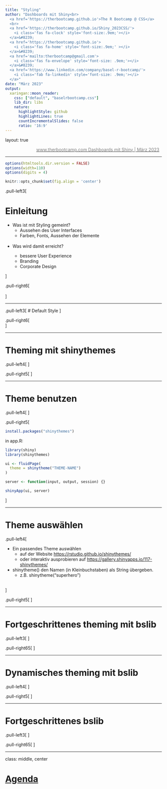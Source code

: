 ```yaml
---
title: "Styling"
author: "Dashboards mit Shiny<br>
  <a href='https://therbootcamp.github.io'>The R Bootcamp @ CSS</a>
  <br>
  <a href='https://therbootcamp.github.io/Shiny_2023CSS/'>
    <i class='fas fa-clock' style='font-size:.9em;'></i>
  </a>&#8239; 
  <a href='https://therbootcamp.github.io'>
    <i class='fas fa-home' style='font-size:.9em;' ></i>
  </a>&#8239;
  <a href='mailto:therbootcamp@gmail.com'>
    <i class='fas fa-envelope' style='font-size: .9em;'></i>
  </a>&#8239;
  <a href='https://www.linkedin.com/company/basel-r-bootcamp/'>
    <i class='fab fa-linkedin' style='font-size: .9em;'></i>
  </a>"
date: "März 2023"
output:
  xaringan::moon_reader:
    css: ["default", "baselrbootcamp.css"]
    lib_dir: libs
    nature:
      highlightStyle: github
      highlightLines: true
      countIncrementalSlides: false
      ratio: '16:9'
---
```


layout: true

<div class="my-footer">
  <span style="text-align:center">
    <span> 
      <img src="https://raw.githubusercontent.com/therbootcamp/therbootcamp.github.io/master/_sessions/_image/by-sa.png" height=14 style="vertical-align: middle"/>
    </span>
    <a href="https://therbootcamp.github.io/">
      <span style="padding-left:82px"> 
        <font color="#7E7E7E">
          www.therbootcamp.com
        </font>
      </span>
    </a>
    <a href="https://therbootcamp.github.io/">
      <font color="#7E7E7E">
       Dashboards mit Shiny | März 2023
      </font>
    </a>
    </span>
  </div> 

---


```r
options(htmltools.dir.version = FALSE)
options(width=110)
options(digits = 4)

knitr::opts_chunk$set(fig.align = 'center')
```

.pull-left3[

# Einleitung
<ul>
  <li class="m1">
    <span>Was ist mit Styling gemeint?</span>
    <ul class="level">
      <li><span>Aussehen des User Interfaces</span></li>
      <li><span>Farben, Fonts, Aussehen der Elemente</span></li>
    </ul>
  </li>
  <br>
  <li class="m2"><span>Was wird damit erreicht?</span></li>
    <ul class="level">
      <li><span>bessere User Experience</span></li>
      <li><span>Branding</span></li>
      <li><span>Corporate Design</span></li>
    </ul>
</ul>
]

.pull-right6[
<br><br>
<p align="center">
<img src="image/styleguide.png"><br>
<font style="font-size:10px">from <a href="https://www.behance.net/gallery/146851995/Design-System-Free-Download">behance.net</a></font>
</p>
]

---

.pull-left3[
# Default Style
<ul>
  <li class="m1">
    <span>Den default Style kennt ihr schon</span>
    <ul class="level">
      <li><span>macht vieles gut</span></li>
      <li><span>eignet sich bestens zum entwickeln der App</span></li>
    </ul>
  </li>
  <li class="m2"><span>ist standardmässig aktiv</span></li>
</ul>
]

.pull-right6[
<br>
<p align="center">
<img src="image/default.png"><br>
<font style="font-size:10px">from <a href="https://rstudio.github.io/shinythemes/">rstudio.github.io</a></font>
</p>
]

---

# Theming mit <mono>shinythemes</mono>

.pull-left4[
<ul>
  <li class="m1"><span>bietet einfaches Theming "out of the box"</span></li><br>
  <li class="m2"><span>funktioniert in Umgebungen mit eingeschränktem Internetzugang</span></li>
  <br>
</ul>
]

.pull-right5[
<p align="center">
<img src="image/shinythemes.png"><br>
<font style="font-size:10px">from <a href="https://rstudio.github.io/shinythemes/">rstudio.github.io</a></font>
</p>
]

---

# Theme benutzen

.pull-left4[
<ul>
  <li class="m1"><span>Package <mono>shinythemes</mono> muss einmalig installiert werden</span></li>
  <br>
  <li class="m2"><span>Danach muss das Paket in <mono>app.R</mono> geladen werden</span></li>
  <br>
  <li class="m3"><span>und dem Argument <mono>theme</mono> in der Funktion <mono>fluidPage()</mono> die Funktion <mono>shinytheme("THEME-NAME")</mono> zugewiesen werden.</span></li>
</ul>
]

.pull-right5[

```r
install.packages("shinythemes")
```

in <mono>app.R</mono>:
```r

library(shiny)
library(shinythemes)

ui <- fluidPage(
  theme = shinytheme("THEME-NAME")
)

server <- function(input, output, session) {}

shinyApp(ui, server)

```

]

---

# Theme auswählen

.pull-left4[
<ul>
  <li class="m1"><span>Ein passendes Theme auswählen</span>
    <ul class="level">
      <li><span>auf der Website <a href="https://rstudio.github.io/shinythemes/">https://rstudio.github.io/shinythemes/</a></span></li>
      <li><span>oder interaktiv ausprobieren auf <a href="https://gallery.shinyapps.io/117-shinythemes/">https://gallery.shinyapps.io/117-shinythemes/</a></span></li>
    </ul>
  </li>
  
  <li class="m2"><span><mono>shinytheme()</mono> den Namen (in Kleinbuchstaben) als String übergeben.</span>
    <ul class="level">
      <li><span>z.B. <mono>shinytheme("superhero")</mono></span></li>
    </ul>
  </li>
  <br>
</ul>
]

.pull-right5[
<p align="center">
<img src="image/superhero.png"><br>
<font style="font-size:10px">from <a href="https://rstudio.github.io/shinythemes/">rstudio.github.io</a></font>
</p>
]

---

# Fortgeschrittenes theming mit <mono>bslib</mono>

.pull-left3[
<ul>
  <li class="m1"><span>Moderne und ansprechende Themes</span></li>
  <li class="m2"><span>mehr Optionen zum einfachen Anpassen von Themes in R</span></li>
    <ul class="level">
      <li><span>inkl. interaktivem Theme-Builder</span></li>
    </ul>
  <li class="m3"><span>Funktioniert nur in Umgebungen mit vollem Internetzugriff</span></li>
</ul>
]

.pull-right65[
<p align="center">
<img src="image/live_theming.gif"><br>
<font style="font-size:10px">from <a href="https://rstudio.github.io/bslib/articles/bslib.html">rstudio.github.io</a></font>
</p>
]

---

# Dynamisches theming mit <mono>bslib</mono>

.pull-left4[
<ul>
  <li class="m1"><span>Lässt User in der Session das Aussehen ändern</span></li>
  <ul class="level">
    <li><span>z.B. dark-modes</span></li>
  </ul>
</ul>
<img src="image/dark-mode.gif">
]

.pull-right5[
<p align="center">
<img src="image/quarz.png"><br>
<font style="font-size:10px">from <a href="https://rstudio.github.io/bslib/articles/bslib.html">rstudio.github.io</a></font>
</p>
]

---

# Fortgeschrittenes <mono>bslib</mono>

.pull-left3[
<ul>
  <li class="m1"><span>Lässt sehr umfangreiche Anpassungen zu</span></li>
</ul>
]

.pull-right65[
<p align="center">
<img src="image/nes.png"><br>
<font style="font-size:10px">from <a href="https://rstudio.github.io/bslib/articles/bslib.html">rstudio.github.io</a></font>
</p>
]


---
class: middle, center

<h1><a href=https://therbootcamp.github.io/Shiny_2023CSS/index.html>Agenda</a></h1>
